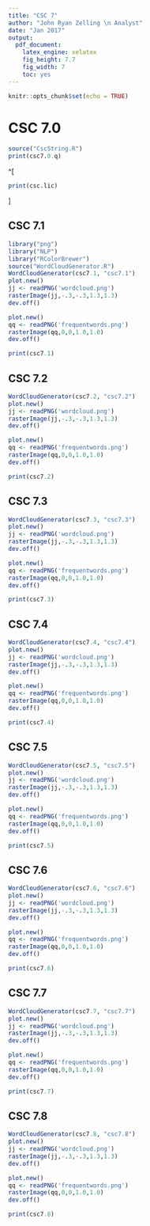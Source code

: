 ```yaml
---
title: "CSC 7"
author: "John Ryan Zelling \n Analyst"
date: "Jan 2017"
output: 
  pdf_document: 
    latex_engine: xelatex
    fig_height: 7.7
    fig_width: 7
    toc: yes
---
```


```r
knitr::opts_chunk$set(echo = TRUE)
```

<!-- ===== -->
<!-- TITLE -->
<!-- ===== -->

# CSC 7.0

```r
source("CscString.R")
print(csc7.0.q)
```

^[
```r
print(csc.lic)
```
]

<!-- ===== -->
<!-- PAGES -->
<!-- ===== -->

<P style="page-break-before: always"> \pagebreak

## CSC 7.1
```r
library("png")
library("NLP")
library("RColorBrewer")
source("WordCloudGenerator.R")
WordCloudGenerator(csc7.1, "csc7.1")
plot.new()
jj <- readPNG('wordcloud.png')
rasterImage(jj,-.3,-.3,1.3,1.3)
dev.off()
```

```r
plot.new()
qq <- readPNG('frequentwords.png')
rasterImage(qq,0,0,1.0,1.0)
dev.off()

print(csc7.1)
```

<P style="page-break-before: always"> \pagebreak

## CSC 7.2
```r
WordCloudGenerator(csc7.2, "csc7.2")
plot.new()
jj <- readPNG('wordcloud.png')
rasterImage(jj,-.3,-.3,1.3,1.3)
dev.off()
```

```r
plot.new()
qq <- readPNG('frequentwords.png')
rasterImage(qq,0,0,1.0,1.0)
dev.off()

print(csc7.2)
```

<P style="page-break-before: always"> \pagebreak

## CSC 7.3
```r
WordCloudGenerator(csc7.3, "csc7.3")
plot.new()
jj <- readPNG('wordcloud.png')
rasterImage(jj,-.3,-.3,1.3,1.3)
dev.off()
```

```r
plot.new()
qq <- readPNG('frequentwords.png')
rasterImage(qq,0,0,1.0,1.0)
dev.off()

print(csc7.3)
```

<P style="page-break-before: always"> \pagebreak

## CSC 7.4
```r
WordCloudGenerator(csc7.4, "csc7.4")
plot.new()
jj <- readPNG('wordcloud.png')
rasterImage(jj,-.3,-.3,1.3,1.3)
dev.off()
```

```r
plot.new()
qq <- readPNG('frequentwords.png')
rasterImage(qq,0,0,1.0,1.0)
dev.off()

print(csc7.4)
```

<P style="page-break-before: always"> \pagebreak

## CSC 7.5
```r
WordCloudGenerator(csc7.5, "csc7.5")
plot.new()
jj <- readPNG('wordcloud.png')
rasterImage(jj,-.3,-.3,1.3,1.3)
dev.off()
```

```r
plot.new()
qq <- readPNG('frequentwords.png')
rasterImage(qq,0,0,1.0,1.0)
dev.off()

print(csc7.5)
```

<P style="page-break-before: always"> \pagebreak

## CSC 7.6
```r
WordCloudGenerator(csc7.6, "csc7.6")
plot.new()
jj <- readPNG('wordcloud.png')
rasterImage(jj,-.3,-.3,1.3,1.3)
dev.off()
```

```r
plot.new()
qq <- readPNG('frequentwords.png')
rasterImage(qq,0,0,1.0,1.0)
dev.off()

print(csc7.6)
```

<P style="page-break-before: always"> \pagebreak

## CSC 7.7
```r
WordCloudGenerator(csc7.7, "csc7.7")
plot.new()
jj <- readPNG('wordcloud.png')
rasterImage(jj,-.3,-.3,1.3,1.3)
dev.off()
```

```r
plot.new()
qq <- readPNG('frequentwords.png')
rasterImage(qq,0,0,1.0,1.0)
dev.off()

print(csc7.7)
```

<P style="page-break-before: always"> \pagebreak

## CSC 7.8
```r
WordCloudGenerator(csc7.8, "csc7.8")
plot.new()
jj <- readPNG('wordcloud.png')
rasterImage(jj,-.3,-.3,1.3,1.3)
dev.off()
```

```r
plot.new()
qq <- readPNG('frequentwords.png')
rasterImage(qq,0,0,1.0,1.0)
dev.off()

print(csc7.8)
```
